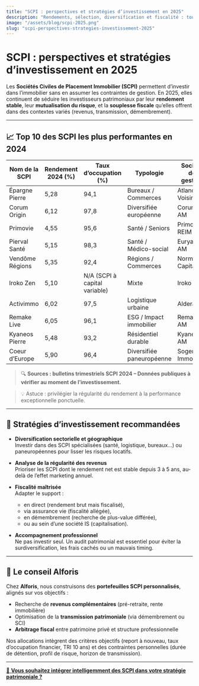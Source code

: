 ```yaml
---
title: "SCPI : perspectives et stratégies d’investissement en 2025"
description: "Rendements, sélection, diversification et fiscalité : tout ce qu’il faut savoir sur les SCPI en 2025 pour construire une stratégie immobilière performante."
image: "/assets/blog/scpi-2025.png"
slug: "scpi-perspectives-strategies-investissement-2025"
---
```


# SCPI : perspectives et stratégies d’investissement en 2025


Les **Sociétés Civiles de Placement Immobilier (SCPI)** permettent d’investir dans l’immobilier sans en assumer les contraintes de gestion. En 2025, elles continuent de séduire les investisseurs patrimoniaux par leur **rendement stable**, leur **mutualisation du risque**, et la **souplesse fiscale** qu’elles offrent dans des contextes variés (revenus, transmission, démembrement).

---

## 📈 Top 10 des SCPI les plus performantes en 2024

| Nom de la SCPI         | Rendement 2024 (%) | Taux d’occupation (%) | Typologie             | Société de gestion      | Zone géographique     |
|------------------------|--------------------|------------------------|------------------------|--------------------------|------------------------|
| Épargne Pierre         | 5,28               | 94,1                   | Bureaux / Commerces   | Atland Voisin           | France métropolitaine |
| Corum Origin           | 6,12               | 97,8                   | Diversifiée européenne| Corum AM                | Europe (hors France)  |
| Primovie               | 4,55               | 95,6                   | Santé / Seniors       | Primonial REIM          | France + zone euro    |
| Pierval Santé          | 5,15               | 98,3                   | Santé / Médico-social | Euryale AM              | Europe                |
| Vendôme Régions        | 5,35               | 92,4                   | Régions / Commerces   | Norma Capital           | France régionale      |
| Iroko Zen              | 5,10               | N/A (SCPI à capital variable) | Mixte               | Iroko                   | Europe                |
| Activimmo              | 6,02               | 97,5                   | Logistique urbaine    | Alderan                 | France + Europe       |
| Remake Live            | 6,05               | 96,1                   | ESG / Impact immobilier | Remake AM            | Europe                |
| Kyaneos Pierre         | 5,48               | 93,2                   | Résidentiel durable   | Kyaneos AM              | France                |
| Coeur d’Europe         | 5,90               | 96,4                   | Diversifiée paneuropéenne | Sogenial Immobilier | Allemagne / Benelux   |

> 🔍 **Sources : bulletins trimestriels SCPI 2024 – Données publiques à vérifier au moment de l’investissement.**


> 💡 Astuce : privilégier la régularité du rendement à la performance exceptionnelle ponctuelle.

---

## 🎯 Stratégies d’investissement recommandées

- **Diversification sectorielle et géographique**  
  Investir dans des SCPI spécialisées (santé, logistique, bureaux…) ou paneuropéennes pour lisser les risques locatifs.

- **Analyse de la régularité des revenus**  
  Prioriser les SCPI dont le rendement net est stable depuis 3 à 5 ans, au-delà de l’effet marketing annuel.

- **Fiscalité maîtrisée**  
  Adapter le support :  
  - en direct (rendement brut mais fiscalisé),  
  - via assurance vie (fiscalité allégée),  
  - en démembrement (recherche de plus-value différée),  
  - ou au sein d’une société IS (capitalisation).

- **Accompagnement professionnel**  
  Ne pas investir seul. Un audit patrimonial est essentiel pour éviter la surdiversification, les frais cachés ou un mauvais timing.

---

## 📍 Le conseil Alforis

Chez **Alforis**, nous construisons des **portefeuilles SCPI personnalisés**, alignés sur vos objectifs :

- Recherche de **revenus complémentaires** (pré-retraite, rente immobilière)  
- Optimisation de la **transmission patrimoniale** (via démembrement ou SCI)  
- **Arbitrage fiscal** entre patrimoine privé et structure professionnelle  

Nos allocations intègrent des critères objectifs (report à nouveau, taux d’occupation financier, TRI 10 ans) et des contraintes personnelles (durée de détention, profil de risque, horizon de transmission).

---

 
[📆 **Vous souhaitez intégrer intelligemment des SCPI dans votre stratégie patrimoniale ?**](https://www.alforis.fr/prendre-rendez-vous)

